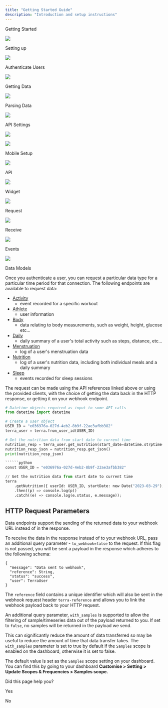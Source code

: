 ```yaml
---
title: "Getting Started Guide"
description: "Introduction and setup instructions"
---
```

Getting Started  
  
![](https://terradocs.s3.eu-west-2.amazonaws.com/icons/getting-started.png)

Setting up  
  
![](https://terradocs.s3.eu-west-2.amazonaws.com/icons/install-on-backend.png)

Authenticate Users  
  
![](https://terradocs.s3.eu-west-2.amazonaws.com/icons/authenticate-users.png)

Getting Data  
  
![](https://terradocs.s3.eu-west-2.amazonaws.com/icons/receive-data.png)

Parsing Data  
  
![](https://terradocs.s3.eu-west-2.amazonaws.com/icons/understand-our-data.png)

API Settings  
  
![](https://terradocs.s3.eu-west-2.amazonaws.com/icons/customise-terra.png)

![](https://terradocs.s3.eu-west-2.amazonaws.com/icons/manage-integrations.png)  
  
Mobile Setup

![](https://terradocs.s3.eu-west-2.amazonaws.com/icons/api-data-models.png)  
  
API

![](https://terradocs.s3.eu-west-2.amazonaws.com/icons/widget.png)  
  
Widget

![](https://terradocs.s3.eu-west-2.amazonaws.com/icons/historical-data.png)  
  
Request

![](https://terradocs.s3.eu-west-2.amazonaws.com/icons/new-data.png)  
  
Receive

![](https://terradocs.s3.eu-west-2.amazonaws.com/icons/event-types.png)  
  
Events

![](https://terradocs.s3.eu-west-2.amazonaws.com/icons/api-data-models.png)  
  
Data Models

Once you authenticate a user, you can request a particular data type for a particular time period for that connection. The following endpoints are available to request data:

*   [Activity](/reference/get-activity-data)
     - event recorded for a specific workout
*   [Athlete](/reference/get-athlete-data)
     - user information
*   [Body](/reference/get-body-data)
     - data relating to body measurements, such as weight, height, glucose etc...
*   [Daily](/reference/get-daily-data)
     - daily summary of a user's total activity such as steps, distance, etc...
*   [Menstruation](/reference/get-menstruation-data)
     - log of a user's menstruation data
*   [Nutrition](/reference/get-nutrition-data)
     - log of a user's nutrition data, including both individual meals and a daily summary
*   [Sleep](/reference/get-sleep-data)
     - events recorded for sleep sessions

The request can be made using the API references linked above or using the provided clients, with the choice of getting the data back in the HTTP response, or getting it on your webhook endpoint.

```python
# Datetime objects required as input to some API calls
from datetime import datetime

# Create a user object
USER_ID = "e036976a-027d-4eb2-8b9f-22ae3afbb382"
terra_user = terra.from_user_id(USER_ID)

# Get the nutrition data from start date to current time
nutrition_resp = terra_user.get_nutrition(start_date=datetime.strptime('2023-03-29','%Y-%m-%d'), end_date=datetime.now(), to_webhook = False )
nutrition_resp_json = nutrition_resp.get_json()
print(nutrition_resp_json)

``````python
const USER_ID = "e036976a-027d-4eb2-8b9f-22ae3afbb382"

// Get the nutrition data from start date to current time
terra
    .getNutrition({ userId: USER_ID, startDate: new Date("2023-03-29"), endDate: new Date(), toWebhook: false })
    .then((p) => console.log(p))
    .catch((e) => console.log(e.status, e.message));

```

## HTTP Request Parameters

Data endpoints support the sending of the returned data to your webhook URL instead of in the response.

To receive the data in the response instead of to your webhook URL, pass an additional query parameter - `to_webhook=false` to the request. If this flag is not passed, you will be sent a payload in the response which adheres to the following schema:

```payload format
{
  "message": "Data sent to webhook",
  "reference": String,
  "status": "success",
  "user": TerraUser
}

```

The `reference` field contains a unique identifier which will also be sent in the webhook request header `terra-reference` and allows you to link the webhook payload back to your HTTP request.

An additional query parameter, `with_samples` is supported to allow the filtering of sample/timeseries data out of the payload returned to you. If set to `false`, no samples will be returned in the payload we send.

This can significantly reduce the amount of data transferred so may be useful to reduce the amount of time that data transfer takes. The `with_samples` parameter is set to true by default if the `Samples` scope is enabled on the dashboard, otherwise it is set to false.

The default value is set as the `Samples` scope setting on your dashboard. You can find this by going to your dashboard **Customise > Setting > Update Scopes & Frequencies > Samples scope.**

Did this page help you?

Yes

No